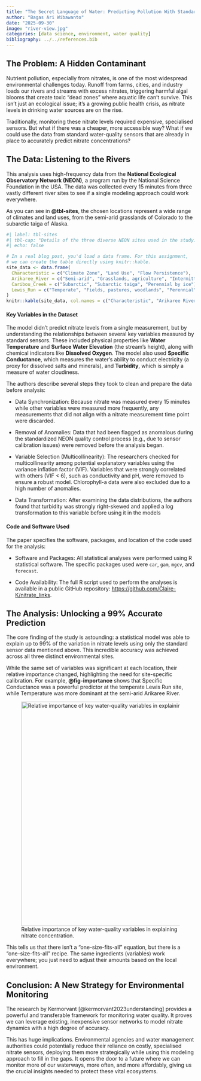 ```yaml
---
title: "The Secret Language of Water: Predicting Pollution With Standard Sensors"
author: "Bagas Ari Wibawanto"
date: "2025-09-30"
image: "river-view.jpg"
categories: [data science, environment, water quality]
bibliography: ../../references.bib
---
```


## The Problem: A Hidden Contaminant

Nutrient pollution, especially from nitrates, is one of the most widespread environmental challenges today. Runoff from farms, cities, and industry loads our rivers and streams with excess nitrates, triggering harmful algal blooms that create toxic "dead zones" where aquatic life can't survive. This isn't just an ecological issue; it's a growing public health crisis, as nitrate levels in drinking water sources are on the rise.

Traditionally, monitoring these nitrate levels required expensive, specialised sensors. But what if there was a cheaper, more accessible way? What if we could use the data from standard water-quality sensors that are already in place to accurately predict nitrate concentrations?

## The Data: Listening to the Rivers

This analysis uses high-frequency data from the **National Ecological Observatory Network (NEON)**, a program run by the National Science Foundation in the USA. The data was collected every 15 minutes from three vastly different river sites to see if a single modeling approach could work everywhere.

As you can see in **@tbl-sites**, the chosen locations represent a wide range of climates and land uses, from the semi-arid grasslands of Colorado to the subarctic taiga of Alaska.

```r
#| label: tbl-sites
#| tbl-cap: "Details of the three diverse NEON sites used in the study."
#| echo: false

# In a real blog post, you'd load a data frame. For this assignment,
# we can create the table directly using knitr::kable.
site_data <- data.frame(
  Characteristic = c("Climate Zone", "Land Use", "Flow Persistence"),
  Arikaree_River = c("Semi-arid", "Grasslands, agriculture", "Intermittent"),
  Caribou_Creek = c("Subarctic", "Subarctic taiga", "Perennial by ice"),
  Lewis_Run = c("Temperate", "Fields, pastures, woodlands", "Perennial")
)
knitr::kable(site_data, col.names = c("Characteristic", "Arikaree River", "Caribou Creek", "Lewis Run"))
```

#### Key Variables in the Dataset

The model didn't predict nitrate levels from a single measurement, but by understanding the relationships between several key variables measured by standard sensors. These included physical properties like **Water Temperature** and **Surface Water Elevation** (the stream's height), along with chemical indicators like **Dissolved Oxygen**. The model also used **Specific Conductance**, which measures the water's ability to conduct electricity (a proxy for dissolved salts and minerals), and **Turbidity**, which is simply a measure of water cloudiness.

The authors describe several steps they took to clean and prepare the data before analysis:

- Data Synchronization: Because nitrate was measured every 15 minutes while other variables were measured more frequently, any measurements that did not align with a nitrate measurement time point were discarded.

- Removal of Anomalies: Data that had been flagged as anomalous during the standardized NEON quality control process (e.g., due to sensor calibration issues) were removed before the analysis began.

- Variable Selection (Multicollinearity): The researchers checked for multicollinearity among potential explanatory variables using the variance inflation factor (VIF). Variables that were strongly correlated with others (VIF < 6), such as conductivity and pH, were removed to ensure a robust model. Chlorophyll-a data were also excluded due to a high number of anomalies.

- Data Transformation: After examining the data distributions, the authors found that turbidity was strongly right-skewed and applied a log transformation to this variable before using it in the models

#### Code and Software Used
The paper specifies the software, packages, and location of the code used for the analysis:

- Software and Packages: All statistical analyses were performed using R statistical software. The specific packages used were 
`car`, `gam`, `mgcv`, and `forecast`.

- Code Availability: The full R script used to perform the analyses is available in a public GitHub repository: <https://github.com/Claire-K/nitrate_links>.

## The Analysis: Unlocking a 99% Accurate Prediction

The core finding of the study is astounding: a statistical model was able to explain up to 99% of the variation in nitrate levels using only the standard sensor data mentioned above. This incredible accuracy was achieved across all three distinct environmental sites.

While the same set of variables was significant at each location, their relative importance changed, highlighting the need for site-specific calibration. For example, **@fig-importance** shows that Specific Conductance was a powerful predictor at the temperate Lewis Run site, while Temperature was more dominant at the semi-arid Arikaree River.

![Relative importance of key water-quality variables in explaining nitrate concentration.](figure_1.jpg){#fig-importance fig-align="center" width="600"}

This tells us that there isn't a "one-size-fits-all" equation, but there is a "one-size-fits-all" recipe. The same ingredients (variables) work everywhere; you just need to adjust their amounts based on the local environment.

## Conclusion: A New Strategy for Environmental Monitoring
The research by Kermorvant [@kermorvant2023understanding] provides a powerful and transferable framework for monitoring water quality. It proves we can leverage existing, inexpensive sensor networks to model nitrate dynamics with a high degree of accuracy.

This has huge implications. Environmental agencies and water management authorities could potentially reduce their reliance on costly, specialised nitrate sensors, deploying them more strategically while using this modeling approach to fill in the gaps. It opens the door to a future where we can monitor more of our waterways, more often, and more affordably, giving us the crucial insights needed to protect these vital ecosystems.

